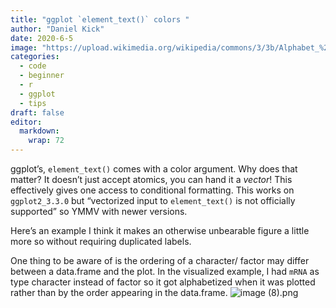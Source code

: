 ```yaml
---
title: "ggplot `element_text()` colors "
author: "Daniel Kick"
date: 2020-6-5
image: "https://upload.wikimedia.org/wikipedia/commons/3/3b/Alphabet_%281880%29_p.41.jpg"
categories: 
  - code
  - beginner
  - r
  - ggplot
  - tips
draft: false
editor:
  markdown: 
    wrap: 72
---
```


ggplot's, `element_text()` comes with a color argument. Why does that matter? It doesn't just accept atomics, you can hand it a *vector*! This effectively gives one access to conditional formatting. This works on `ggplot2_3.3.0` but "vectorized input to `element_text()` is not officially supported" so YMMV with newer versions.

Here's an example I think it makes an otherwise unbearable figure a little more so without requiring duplicated labels.

One thing to be aware of is the ordering of a character/ factor may differ between a data.frame and the plot. In the visualized example, I had `mRNA` as type character instead of factor so it got alphabetized when it was plotted rather than by the order appearing in the data.frame. ![image (8).png](image%20(8).png)
